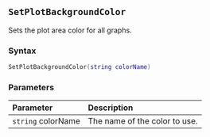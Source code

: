 ::: {.minipage data-latex="{\textwidth}"}
## `SetPlotBackgroundColor` {#batch-setplotbackgroundcolor}

Sets the plot area color for all graphs.

### Syntax {-}

``` .lua
SetPlotBackgroundColor(string colorName)
```

### Parameters {-}

**Parameter** | **Description**
| :-- | :-- |
| `string` colorName | The name of the color to use. |
:::
